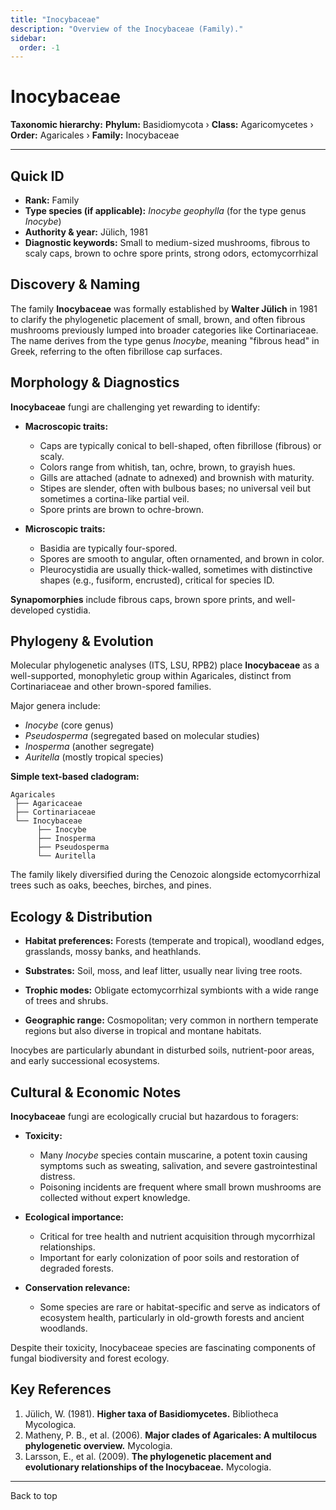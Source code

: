 ```yaml
---
title: "Inocybaceae"
description: "Overview of the Inocybaceae (Family)."
sidebar:
  order: -1
---
```



# Inocybaceae <Badge variant="note" text="Family" />

**Taxonomic hierarchy:** **Phylum:** Basidiomycota › **Class:** Agaricomycetes › **Order:** Agaricales › **Family:** Inocybaceae

---

## Quick ID
* **Rank:** Family  
* **Type species (if applicable):** _Inocybe geophylla_ (for the type genus _Inocybe_)  
* **Authority & year:** Jülich, 1981  
* **Diagnostic keywords:** Small to medium-sized mushrooms, fibrous to scaly caps, brown to ochre spore prints, strong odors, ectomycorrhizal  

## Discovery & Naming
The family **Inocybaceae** was formally established by **Walter Jülich** in 1981 to clarify the phylogenetic placement of small, brown, and often fibrous mushrooms previously lumped into broader categories like Cortinariaceae. The name derives from the type genus _Inocybe_, meaning "fibrous head" in Greek, referring to the often fibrillose cap surfaces.

## Morphology & Diagnostics
**Inocybaceae** fungi are challenging yet rewarding to identify:

- **Macroscopic traits:**
  - Caps are typically conical to bell-shaped, often fibrillose (fibrous) or scaly.
  - Colors range from whitish, tan, ochre, brown, to grayish hues.
  - Gills are attached (adnate to adnexed) and brownish with maturity.
  - Stipes are slender, often with bulbous bases; no universal veil but sometimes a cortina-like partial veil.
  - Spore prints are brown to ochre-brown.

- **Microscopic traits:**
  - Basidia are typically four-spored.
  - Spores are smooth to angular, often ornamented, and brown in color.
  - Pleurocystidia are usually thick-walled, sometimes with distinctive shapes (e.g., fusiform, encrusted), critical for species ID.

**Synapomorphies** include fibrous caps, brown spore prints, and well-developed cystidia.

## Phylogeny & Evolution
Molecular phylogenetic analyses (ITS, LSU, RPB2) place **Inocybaceae** as a well-supported, monophyletic group within Agaricales, distinct from Cortinariaceae and other brown-spored families.

Major genera include:

- _Inocybe_ (core genus)
- _Pseudosperma_ (segregated based on molecular studies)
- _Inosperma_ (another segregate)
- _Auritella_ (mostly tropical species)

**Simple text-based cladogram:**
```
Agaricales
 ├── Agaricaceae
 ├── Cortinariaceae
 └── Inocybaceae
      ├── Inocybe
      ├── Inosperma
      ├── Pseudosperma
      └── Auritella
```
The family likely diversified during the Cenozoic alongside ectomycorrhizal trees such as oaks, beeches, birches, and pines.

## Ecology & Distribution
- **Habitat preferences:** Forests (temperate and tropical), woodland edges, grasslands, mossy banks, and heathlands.
- **Substrates:** Soil, moss, and leaf litter, usually near living tree roots.
- **Trophic modes:** Obligate ectomycorrhizal symbionts with a wide range of trees and shrubs.

- **Geographic range:** Cosmopolitan; very common in northern temperate regions but also diverse in tropical and montane habitats.

Inocybes are particularly abundant in disturbed soils, nutrient-poor areas, and early successional ecosystems.

## Cultural & Economic Notes
**Inocybaceae** fungi are ecologically crucial but hazardous to foragers:

- **Toxicity:**
  - Many _Inocybe_ species contain muscarine, a potent toxin causing symptoms such as sweating, salivation, and severe gastrointestinal distress.
  - Poisoning incidents are frequent where small brown mushrooms are collected without expert knowledge.

- **Ecological importance:**
  - Critical for tree health and nutrient acquisition through mycorrhizal relationships.
  - Important for early colonization of poor soils and restoration of degraded forests.

- **Conservation relevance:**
  - Some species are rare or habitat-specific and serve as indicators of ecosystem health, particularly in old-growth forests and ancient woodlands.

Despite their toxicity, Inocybaceae species are fascinating components of fungal biodiversity and forest ecology.

## Key References
1. Jülich, W. (1981). **Higher taxa of Basidiomycetes.** Bibliotheca Mycologica.  
2. Matheny, P. B., et al. (2006). **Major clades of Agaricales: A multilocus phylogenetic overview.** Mycologia.  
3. Larsson, E., et al. (2009). **The phylogenetic placement and evolutionary relationships of the Inocybaceae.** Mycologia.  

---

<LinkButton href="#top" variant="minimal" icon="arrow-up">
  Back to top
</LinkButton>
